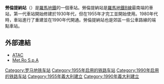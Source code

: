 {{Infobox station 
| name          = [[File:Logo_Metropolitane_Italia.svg|20px]] Laurentina
| type          = 
| style         = Rome Metro
| image         = Laurentina.JPEG
| image_caption = 
| address       = 
| coordinates   = {{Coord|41|49|37|N|12|28|52|E|type:railwaystation_region:IT-RM|display=inline,title}}
| line          = <!-- line information is detailed under "services" -->
| other         = 
| structure     = 地下
| platform      = 
| depth         = 
| levels        = 
| tracks        = 
| parking       = 
| bicycle       = 
| baggage_check = 
| opened        = 1955
| closed        =  
| rebuilt       = 1990
| electrified   = 
| ADA           = 
| code          = 
| owned         = 羅馬交通局
| zone          = 
| smartcardname =
| smartcardstatus =
| former        = 
| passengers    = 
| pass_year     = 
| pass_percent  = 
| pass_system   = 
| mpassengers   = 
| services      = 
| map_locator   = 
| web           = 
}}
'''勞倫提納站'''（{{lang-it|Laurentina}}）是[[羅馬地鐵|羅馬地鐵]]的一個車站。勞倫提納站是[[羅馬地鐵B線|羅馬地鐵B線]]最南端的車站，第一代車站開始修建於1930年代，但在1955年才完工並開始使用。1980年代時，車站進行了重建並在1990年代開通。勞倫提納站也是郊區一些公車路線的端點車站。

==外部連結==
{{Commonscat-inline|Metropolitana di Roma linea B - Laurentina}}
*[http://www.atac.roma.it/index.asp?p=1&i=56&o=0&a=4&tpg=9&NUM=MBA&st=90028 ATAC]
*[https://web.archive.org/web/20040316083320/http://www.metroroma.it/MetroRoma/HTML/IT/Servizi/Muoversi+a+Roma/MetroB.htm Met.Ro S.p.A]

{{羅馬地鐵B線}}

[[Category:罗马地铁车站|Category:罗马地铁车站]]
[[Category:1955年启用的铁路车站|Category:1955年启用的铁路车站]]
[[Category:1990年启用的铁路车站|Category:1990年启用的铁路车站]]
[[Category:1955年義大利建立|Category:1955年義大利建立]]
[[Category:1990年義大利建立|Category:1990年義大利建立]]
